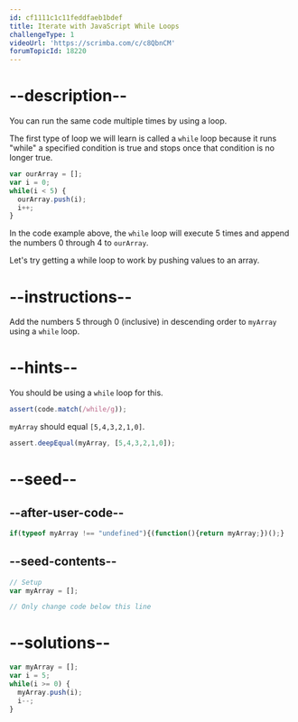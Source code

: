 ```yaml
---
id: cf1111c1c11feddfaeb1bdef
title: Iterate with JavaScript While Loops
challengeType: 1
videoUrl: 'https://scrimba.com/c/c8QbnCM'
forumTopicId: 18220
---
```


# --description--

You can run the same code multiple times by using a loop.

The first type of loop we will learn is called a `while` loop because it runs "while" a specified condition is true and stops once that condition is no longer true.

```js
var ourArray = [];
var i = 0;
while(i < 5) {
  ourArray.push(i);
  i++;
}
```

In the code example above, the `while` loop will execute 5 times and append the numbers 0 through 4 to `ourArray`.

Let's try getting a while loop to work by pushing values to an array.

# --instructions--

Add the numbers 5 through 0 (inclusive) in descending order to `myArray` using a `while` loop.

# --hints--

You should be using a `while` loop for this.

```js
assert(code.match(/while/g));
```

`myArray` should equal `[5,4,3,2,1,0]`.

```js
assert.deepEqual(myArray, [5,4,3,2,1,0]);
```

# --seed--

## --after-user-code--

```js
if(typeof myArray !== "undefined"){(function(){return myArray;})();}
```

## --seed-contents--

```js
// Setup
var myArray = [];

// Only change code below this line
```

# --solutions--

```js
var myArray = [];
var i = 5;
while(i >= 0) {
  myArray.push(i);
  i--;
}
```
